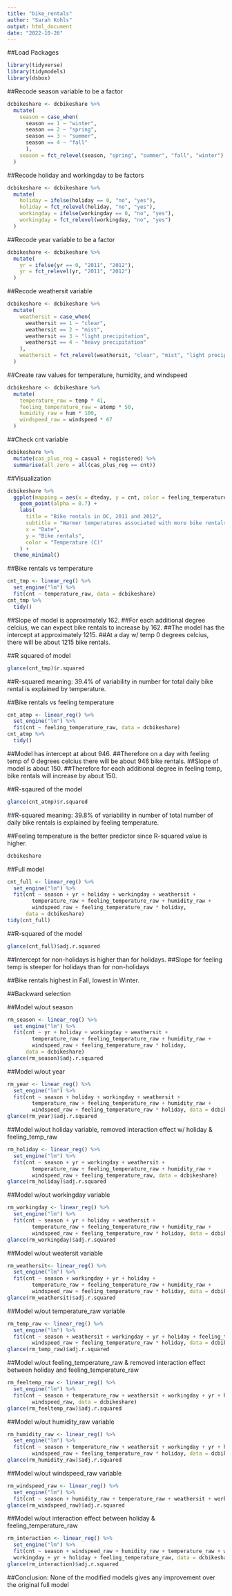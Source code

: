 ```yaml
---
title: "bike_rentals"
author: "Sarah Kohls"
output: html_document
date: "2022-10-26"
---
```

##Load Packages
```r
library(tidyverse)
library(tidymodels)
library(dsbox)
```

##Recode season variable to be a factor
```r
dcbikeshare <- dcbikeshare %>%
  mutate(
    season = case_when(
      season == 1 ~ "winter",
      season == 2 ~ "spring",
      season == 3 ~ "summer",
      season == 4 ~ "fall"
      ),
    season = fct_relevel(season, "spring", "summer", "fall", "winter")
  )
```

##Recode holiday and workingday to be factors
```r
dcbikeshare <- dcbikeshare %>%
  mutate(
    holiday = ifelse(holiday == 0, "no", "yes"),      
    holiday = fct_relevel(holiday, "no", "yes"),    
    workingday = ifelse(workingday == 0, "no", "yes"),
    workingday = fct_relevel(workingday, "no", "yes")
  )
```

##Recode year variable to be a factor
```r
dcbikeshare <- dcbikeshare %>%
  mutate(
    yr = ifelse(yr == 0, "2011", "2012"),
    yr = fct_relevel(yr, "2011", "2012")
  )
```

##Recode weathersit variable
```r
dcbikeshare <- dcbikeshare %>%
  mutate(
    weathersit = case_when(
      weathersit == 1 ~ "clear",
      weathersit == 2 ~ "mist",
      weathersit == 3 ~ "light precipitation",
      weathersit == 4 ~ "heavy precipitation"
    ),
    weathersit = fct_relevel(weathersit, "clear", "mist", "light precipitation", "heavy precipitation")
  )
```

##Create raw values for temperature, humidity, and windspeed
```r
dcbikeshare <- dcbikeshare %>%
  mutate(
    temperature_raw = temp * 41,
    feeling_temperature_raw = atemp * 50,
    humidity_raw = hum * 100,
    windspeed_raw = windspeed * 67
  )
```

##Check cnt variable
```r
dcbikeshare %>%
  mutate(cas_plus_reg = casual + registered) %>%
  summarise(all_zero = all(cas_plus_reg == cnt))
```

##Visualization
```r
dcbikeshare %>%
  ggplot(mapping = aes(x = dteday, y = cnt, color = feeling_temperature_raw)) +
    geom_point(alpha = 0.7) +
    labs(
      title = "Bike rentals in DC, 2011 and 2012",
      subtitle = "Warmer temperatures associated with more bike rentals",
      x = "Date",
      y = "Bike rentals",
      color = "Temperature (C)"
    ) +
  theme_minimal()
```

##Bike rentals vs temperature
```r
cnt_tmp <- linear_reg() %>%
  set_engine("lm") %>%
  fit(cnt ~ temperature_raw, data = dcbikeshare)
cnt_tmp %>%
  tidy()
```
##Slope of model is approximately 162.
##For each additional degree celcius, we can expect bike rentals to increase by 162.
##The model has the intercept at approximately 1215.
##At a day w/ temp 0 degrees celcius, there will be about 1215 bike rentals. 

##R squared of model
```r
glance(cnt_tmp)$r.squared
```
##R-squared meaning: 39.4% of variability in number for total daily bike rental is explained by temperature.

##Bike rentals vs feeling temperature
```r
cnt_atmp <- linear_reg() %>%
  set_engine("lm") %>%
  fit(cnt ~ feeling_temperature_raw, data = dcbikeshare)
cnt_atmp %>%
  tidy()
```
##Model has intercept at about 946.
##Therefore on a day with feeling temp of 0 degrees celcius there will be about 946 bike rentals.
##Slope of model is about 150.
##Therefore for each additional degree in feeling temp, bike rentals will increase by about 150.

##R-sqaured of the model
```r
glance(cnt_atmp)$r.squared
```
##R-squared meaning: 39.8% of variability in number of total number of daily bike rentals is explained by feeling temperature.

##Feeling temperature is the better predictor since R-squared value is higher. 

```r
dcbikeshare
```


##Full model
```r
cnt_full <- linear_reg() %>%
  set_engine("lm") %>%
  fit(cnt ~ season + yr + holiday + workingday + weathersit +
        temperature_raw + feeling_temperature_raw + humidity_raw + 
        windspeed_raw + feeling_temperature_raw * holiday, 
      data = dcbikeshare)
tidy(cnt_full)
```

##R-squared of the model
```r
glance(cnt_full)$adj.r.squared
```
##Intercept for non-holidays is higher than for holidays.
##Slope for feeling temp is steeper for holidays than for non-holidays

##Bike rentals highest in Fall, lowest in Winter.

##Backward selection

##Model w/out season
```r
rm_season <- linear_reg() %>%
  set_engine("lm") %>%
  fit(cnt ~ yr + holiday + workingday + weathersit +
        temperature_raw + feeling_temperature_raw + humidity_raw +
        windspeed_raw + feeling_temperature_raw * holiday, 
      data = dcbikeshare)
glance(rm_season)$adj.r.squared
```

##Model w/out year
```r
rm_year <- linear_reg() %>%
  set_engine("lm") %>%
  fit(cnt ~ season + holiday + workingday + weathersit +
        temperature_raw + feeling_temperature_raw + humidity_raw +
        windspeed_raw + feeling_temperature_raw * holiday, data = dcbikeshare)
glance(rm_year)$adj.r.squared
```

##Model w/out holiday variable, removed interaction effect w/ holiday & feeling_temp_raw
```r
rm_holiday <- linear_reg() %>%
  set_engine("lm") %>%
  fit(cnt ~ season + yr + workingday + weathersit +
        temperature_raw + feeling_temperature_raw + humidity_raw +
        windspeed_raw + feeling_temperature_raw, data = dcbikeshare)
glance(rm_holiday)$adj.r.squared
```

##Model w/out workingday variable
```r
rm_workingday <- linear_reg() %>%
  set_engine("lm") %>%
  fit(cnt ~ season + yr + holiday + weathersit +
        temperature_raw + feeling_temperature_raw + humidity_raw +
        windspeed_raw + feeling_temperature_raw * holiday, data = dcbikeshare)
glance(rm_workingday)$adj.r.squared
```

##Model w/out weatersit variable
```r
rm_weathersit<- linear_reg() %>%
  set_engine("lm") %>%
  fit(cnt ~ season + workingday + yr + holiday +
        temperature_raw + feeling_temperature_raw + humidity_raw +
        windspeed_raw + feeling_temperature_raw * holiday, data = dcbikeshare)
glance(rm_weathersit)$adj.r.squared
```

##Model w/out temperature_raw variable
```r
rm_temp_raw <- linear_reg() %>%
  set_engine("lm") %>%
  fit(cnt ~ season + weathersit + workingday + yr + holiday + feeling_temperature_raw + humidity_raw +
        windspeed_raw + feeling_temperature_raw * holiday, data = dcbikeshare)
glance(rm_temp_raw)$adj.r.squared
```

##Model w/out feeling_temperature_raw & removed interaction effect between holiday and feeling_temperature_raw
```r
rm_feeltemp_raw <- linear_reg() %>%
  set_engine("lm") %>%
  fit(cnt ~ season + temperature_raw + weathersit + workingday + yr + holiday + humidity_raw +
        windspeed_raw, data = dcbikeshare)
glance(rm_feeltemp_raw)$adj.r.squared
```

##Model w/out humidity_raw variable
```r
rm_humidity_raw <- linear_reg() %>%
  set_engine("lm") %>%
  fit(cnt ~ season + temperature_raw + weathersit + workingday + yr + holiday + feeling_temperature_raw +
        windspeed_raw + feeling_temperature_raw * holiday, data = dcbikeshare)
glance(rm_humidity_raw)$adj.r.squared
```

##Model w/out windspeed_raw variable
```r
rm_windspeed_raw <- linear_reg() %>%
  set_engine("lm") %>%
  fit(cnt ~ season + humidity_raw + temperature_raw + weathersit + workingday + yr + holiday + feeling_temperature_raw + feeling_temperature_raw * holiday, data = dcbikeshare)
glance(rm_windspeed_raw)$adj.r.squared
```

##Model w/out interaction effect between holiday & feeling_temperature_raw
```r
rm_interaction <- linear_reg() %>%
  set_engine("lm") %>%
  fit(cnt ~ season + windspeed_raw + humidity_raw + temperature_raw + weathersit + 
  workingday + yr + holiday + feeling_temperature_raw, data = dcbikeshare)
glance(rm_interaction)$adj.r.squared
```

##Conclusion: None of the modified models gives any improvement over the original full model
